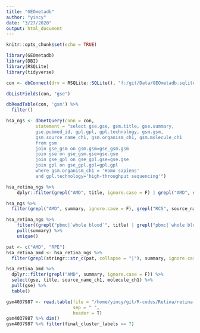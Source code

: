 ```yaml
---
title: "GEOmetadb"
author: "yincy"
date: "3/27/2020"
output: html_document
---
```


```r
knitr::opts_chunk$set(echo = TRUE)
```


```r
library(GEOmetadb)
library(DBI)
library(RSQLite)
library(tidyverse)
```


```r
con <- dbConnect(drv = RSQLite::SQLite(), "f:/git/Data/GEOmetadb.sqlite")
```

```r
dbListFields(con, "gse")
```

```r
dbReadTable(con, 'gsm') %>% 
  filter()
```


```r
hsa_ngs <- dbGetQuery(conn = con, 
           statement = "select gse.gse, gsm.title, gse.summary, 
           gse.pubmed_id, gpl.gpl, gpl.technology, gsm.gsm, 
           gsm.source_name_ch1, gsm.organism_ch1, gsm.molecule_ch1
           from gsm 
           join gse_gsm on gsm.gsm=gse_gsm.gsm 
           join gse on gse_gsm.gse=gse.gse 
           join gse_gpl on gse_gpl.gse=gse.gse 
           join gpl on gse_gpl.gpl=gpl.gpl 
           where gsm.organism_ch1 = 'Homo sapiens' 
           and gpl.technology='high-throughput sequencing'")
```


```r
hsa_retina_ngs %>% 
    dplyr::filter(grepl("AMD", title, ignore.case = F) | grepl("AMD", summary, ignore.case = F))

hsa_ngs %>% 
  filter(grepl("AMD", summary, ignore.case = F), grepl("RCS", source_name_ch1, ignore.case = F))
```


```r
hsa_retina_ngs %>% 
    filter((grepl("pbmc|`whole blood`", title) | grepl("pbmc|`whole blood`", summary) | grepl("pbmc|`whole blood`", source_name_ch1)) & technology == "high-throughput sequencing") %>% 
    pull(summary) %>% 
    unique()
```


```r
pat <- c("AMD", "RPE")
hsa_retina_amd <- hsa_retina_ngs %>% 
  filter(grepl(stringr::str_c(pat, collapse = "|"), summary, ignore.case = F))

hsa_retina_amd %>% 
  dplyr::filter(grepl("AMD", summary, ignore.case = F)) %>% 
  select(gse, title, source_name_ch1, molecule_ch1) %>% 
  pull(gse) %>% 
  table()
```



```r
gsm4037987 <- read.table(file = "/home/yincy/git/R-codes/Retina/retina-amd/GSM4037987/GSM4037987_macula_donor_4_enriched_expression.tsv.gz", 
                         sep = " ", 
                         header = T)
gsm4037987 %>% dim()
gsm4037987 %>% filter(final_cluster_labels == 7)
```





